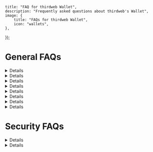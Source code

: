 
	title: "FAQ for thirdweb Wallet",
	description: "Frequently asked questions about thirdweb's Wallet",
	image: {
		title: "FAQs for thirdweb Wallet",
		icon: "wallets",
	},
});


# General FAQs

<Details summary="Which blockchains are supported?">
	Our thirdweb In-App Wallet is fully EVM compatible and supports all EVM chains.
</Details>

<Details summary="Do I need to build separate flows for in-app wallets and external wallets (e.g. MetaMask)?">
	No! Since our SDK provides the wallet <code>signer</code>, you can build a unified experience with the same code to handle how all your users' wallets interact with signatures and smart contracts.
	<br /><br />
	However, you will need to provide a separate flow to create in-app wallets as you would with any wallet provider (WalletConnect, Coinbase Wallet, etc.).
</Details>

<Details summary="How do I troubleshoot unexpected console error messages?">
	Make sure that you are developing on a <a href="https://www.chromium.org/Home/chromium-security/prefer-secure-origins-for-powerful-new-features/" target="_blank" rel="noopener noreferrer">secure origin</a>, which includes <code>localhost</code> and any site on <code>https://</code>. thirdweb uses cryptography libraries that are unsupported on <code>http://</code>.
	<br /><br />
	If you continue to run into a console error, please contact us with more details.
</Details>

<Details summary="What login options does thirdweb support?">
	We support a lot of authentication options out of the box. For a full list, check out the <a href="https://playground.thirdweb.com/connect/sign-in/button" target="_blank" rel="noopener noreferrer">playground</a>. We also support custom authentication if you want to integrate thirdweb into your own auth system.
</Details>

<Details summary="Do you support gasless transactions?">
	Yes, you can easily use account abstraction with in-app wallets to enable sponsored (gasless) transactions.
</Details>

<Details summary="Does thirdweb Wallets product use smart contract wallets?">
	Thirdweb wallets can be used as a signer to a smart contract account (account abstraction), but it can also be used as a standalone EOA.
</Details>

<Details summary="What happens if thirdweb ceases to exist? Will my users be able to access their wallets?">
	In the event that thirdweb ceases to exist, we have committed to keeping our in-app wallet service running for a period of at least 12 months after the shutdown announcement. During this time users will be able to access their wallet and transfer their assets out, or export their private key which they can then import into a different client.
</Details>

<Details summary="How will my users recover their accounts in case they lose access to their auth?">
	Currently, users will rely on the built-in recovery of their auth method. Refer to the <a href="https://support.google.com/accounts/answer/7682439?hl=en" target="_blank" rel="noopener noreferrer">How to recover your Google Account or Gmail</a> article as an example for social and email auths.
	<br /><br />
	Users can also link their account to a different auth method (e.g. email, phone, or social). All linked methods will be able to be used to access their accounts, providing an alternate recovery method in the case where one is lost.
</Details>

# Security FAQs

<Details summary="How is the private key managed?">
	You can learn more about the architecture of how thirdweb wallets are created and stored <Link href="/wallets/security">here</Link>.
</Details>

<Details summary="What happens if thirdweb or my database gets breached?">
	Using enclave, your customers' assets are safe even if thirdweb or you are compromised. This is because the attacker will only be able to access the encrypted keys, and that is not enough to reconstruct the private key.
</Details>
